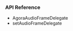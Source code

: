 
<PlatformWrapper platform="macos">

### API Reference

* <Link to = "{{global.API_REF_IOS_ROOT_VOICE_SDK}}/class_iaudioframeobserver.html">AgoraAudioFrameDelegate</Link>

* <Link to = "{{global.API_REF_IOS_ROOT_VOICE_SDK}}/class_irtcengine.html#api_irtcengine_imediaengine_registeraudioframeobserver">setAudioFrameDelegate</Link>

</PlatformWrapper>
